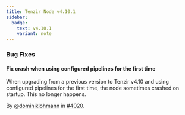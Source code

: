```yaml
---
title: Tenzir Node v4.10.1
sidebar:
  badge:
    text: v4.10.1
    variant: note
---
```


### Bug Fixes

#### Fix crash when using configured pipelines for the first time

When upgrading from a previous version to Tenzir v4.10 and using configured
pipelines for the first time, the node sometimes crashed on startup. This no
longer happens.

By [@dominiklohmann](https://github.com/dominiklohmann) in [#4020](https://github.com/tenzir/tenzir/pull/4020).
